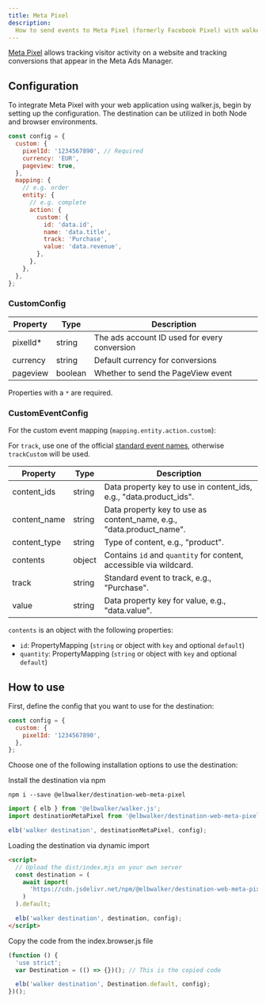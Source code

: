 ```yaml
---
title: Meta Pixel
description:
  How to send events to Meta Pixel (formerly Facebook Pixel) with walker.js
---
```



<PackageLink
  github="packages/destinations/web/meta-pixel"
  npm="@elbwalker/destination-web-meta-pixel"
/>

[Meta Pixel](https://developers.facebook.com/docs/meta-pixel/) allows tracking
visitor activity on a website and tracking conversions that appear in the Meta
Ads Manager.

## Configuration

To integrate Meta Pixel with your web application using walker.js, begin by
setting up the configuration. The destination can be utilized in both Node and
browser environments.

```js
const config = {
  custom: {
    pixelId: '1234567890', // Required
    currency: 'EUR',
    pageview: true,
  },
  mapping: {
    // e.g. order
    entity: {
      // e.g. complete
      action: {
        custom: {
          id: 'data.id',
          name: 'data.title',
          track: 'Purchase',
          value: 'data.revenue',
        },
      },
    },
  },
};
```

### CustomConfig

| Property  | Type    | Description                                  |
| --------- | ------- | -------------------------------------------- |
| pixelId\* | string  | The ads account ID used for every conversion |
| currency  | string  | Default currency for conversions             |
| pageview  | boolean | Whether to send the PageView event           |

Properties with a `*` are required.

### CustomEventConfig

For the custom event mapping (`mapping.entity.action.custom`):

For `track`, use one of the official
[standard event names](https://developers.facebook.com/docs/facebook-pixel/reference#standard-events),
otherwise `trackCustom` will be used.

| Property     | Type   | Description                                                          |
| ------------ | ------ | -------------------------------------------------------------------- |
| content_ids  | string | Data property key to use in content_ids, e.g., "data.product_ids".   |
| content_name | string | Data property key to use as content_name, e.g., "data.product_name". |
| content_type | string | Type of content, e.g., "product".                                    |
| contents     | object | Contains `id` and `quantity` for content, accessible via wildcard.   |
| track        | string | Standard event to track, e.g., "Purchase".                           |
| value        | string | Data property key for value, e.g., "data.value".                     |

`contents` is an object with the following properties:

- `id`: PropertyMapping (`string` or object with `key` and optional `default`)
- `quantity`: PropertyMapping (`string` or object with `key` and optional
  `default`)

## How to use

First, define the config that you want to use for the destination:

```js
const config = {
  custom: {
    pixelId: '1234567890',
  },
};
```

Choose one of the following&nbsp;<Link to="../web#installation">installation
options</Link> to use the destination:

<Tabs>
  <TabItem value="ts" label="TypeScript" default>
Install the destination via npm

```shell
npm i --save @elbwalker/destination-web-meta-pixel
```

```js
import { elb } from '@elbwalker/walker.js';
import destinationMetaPixel from '@elbwalker/destination-web-meta-pixel';

elb('walker destination', destinationMetaPixel, config);
```

  </TabItem>
  <TabItem value="script" label="Script">

Loading the destination via dynamic import

```html
<script>
  // Upload the dist/index.mjs on your own server
  const destination = (
    await import(
      'https://cdn.jsdelivr.net/npm/@elbwalker/destination-web-meta-pixel/dist/index.mjs'
    )
  ).default;

  elb('walker destination', destination, config);
</script>
```

  </TabItem>
  <TabItem value="code" label="Code">
Copy the code from the&nbsp;<Link to="https://cdn.jsdelivr.net/npm/@elbwalker/destination-web-meta-pixel@latest/dist/index.browser.js">index.browser.js</Link> file

```js
(function () {
  'use strict';
  var Destination = (() => {})(); // This is the copied code

  elb('walker destination', Destination.default, config);
})();
```

  </TabItem>
</Tabs>
